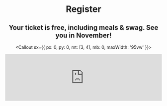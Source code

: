 
<Header sx={{ bg: 'coolBg', mb: 0 }} width="narrow">

# Register

## Your ticket is free, including meals & swag. See you in November!

<Callout sx={{ px: 0, py: 0, mt: [3, 4], mb: 0, maxWidth: '95vw' }}>
  <iframe
    className="airtable-embed"
    src="https://airtable.com/embed/shrP7H89cwS21QrDX?backgroundColor=yellow"
    frameBorder="0"
    onMouseWheel=""
    width="100%"
    height={768}
    style={{ background: 'transparent', maxWidth: '100%' }}
  />
</Callout>

</Header>